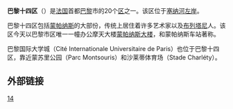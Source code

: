 {{Infobox settlement
| name                    = 巴黎十四区
| other_name              = {{lang-fr|14<sup>e</sup> arrondissement de Paris}}
| settlement_type         = [[巴黎区份|巴黎区份]]
| image_skyline           = 14e arrondissement.jpg
| image_caption           = [[蒙帕纳斯大楼|蒙帕纳斯大楼]]及周边景观
| image_map               = Paris 14e arr jms.gif
| map_caption             = 该区在[[巴黎|巴黎]]的位置
| latd =  | latm =  | lats =  | latNS = 
| longd =  | longm =  | longs =  | longEW = 
| coordinates_region      = FR
| subdivision_type        = 国家
| subdivision_name        = [[法国|法国]]
| subdivision_type1       = [[法国大区|大区]]
| subdivision_name1       = [[法蘭西島大區|法兰西岛]]
| subdivision_type2       = [[省_(法国)|省]]
| subdivision_name2       = [[巴黎|巴黎]]
| subdivision_type3       = 
| subdivision_name3       = 
| subdivision_type4       = 
| subdivision_name4       = 
| subdivision_type5       = [[市镇_(法国)|市镇]]
| subdivision_name5       = [[巴黎|巴黎]]
| leader_party            = 
| leader_title            = 
| leader_name             = 
| leader_title1           = 
| leader_name1            = 
| unit_pref               = 
| area_footnotes          = 
| area_total_km2          = 5.621
| elevation_m             = 
| elevation_max_m         = 
| elevation_min_m         = 
| population_footnotes    = 
| population_total        = 132844
| population_as_of        = 1999年3月8日普查
| population_est          = 
| pop_est_as_of           = 
| population_density_km2  = 
| population_demonym      = 
| postal_code_type        = 
| postal_code             = 
| area_code_type          = 
| area_code               = 
| blank_name_sec1         = 
| blank_info_sec1         = 
| footnotes               = 
}}
{{arrondissements}}

'''巴黎十四区'''（{{lang-fr|'''14<sup>e</sup> arrondissement de Paris'''}}）是[[法国|法国]]首都[[巴黎|巴黎]]市的20个[[巴黎区份|区]]之一。该区位于[[塞纳河|塞纳河]][[左岸|左岸]]。

巴黎十四区包括[[蒙帕纳斯|蒙帕纳斯]]的大部份，传统上居住着许多艺术家以及[[布列塔尼|布列塔尼]]人。该区今天以巴黎市区唯一一幢办公摩天大楼[[蒙帕纳斯大楼|蒙帕纳斯大楼]]，和蒙帕纳斯车站著称。

巴黎国际大学城（Cité Internationale Universitaire de Paris）也位于巴黎十四区，靠近蒙苏里公园（Parc Montsouris）和沙莱蒂体育场（Stade Charléty）。

== 外部链接 ==
{{Wikivoyage|巴黎}}

{{巴黎}}

[[Category:巴黎区份|14]]